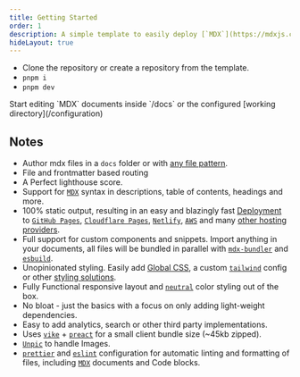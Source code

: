 ```yaml
---
title: Getting Started
order: 1
description: A simple template to easily deploy [`MDX`](https://mdxjs.com/) files.
hideLayout: true
---
```


- Clone the repository or create a repository from the template.
- `pnpm i`
- `pnpm dev`

<Success>
  Start editing `MDX` documents inside `/docs` or the configured [working
  directory](/configuration)
</Success>

## Notes

- Author mdx files in a `docs` folder or with [any file pattern](/configuration#options).
- File and frontmatter based routing
- A Perfect lighthouse score.
- Support for [`MDX`](https://mdxjs.com/) syntax in descriptions, table of contents, headings and more.
- 100% static output, resulting in an easy and blazingly fast [Deployment](/deploy) to [`GitHub Pages`](https://pages.github.com/), [`Cloudflare Pages`](https://pages.cloudflare.com/), [`Netlify`](https://www.netlify.com/), [`AWS`](https://aws.amazon.com/) and many [other hosting providers](https://vike.dev/github-pages).
- Full support for custom components and snippets. Import anything in your documents, all files will be bundled in parallel with [`mdx-bundler`](https://github.com/kentcdodds/mdx-bundler) and [`esbuild`](https://esbuild.github.io/).
- Unopinionated styling. Easily add [Global CSS](/customization/ui/styling#global-css), a custom [`tailwind`](/customization/ui/styling#tailwind) config or other [styling solutions](/customization/UI/styling).
- Fully Functional responsive layout and [`neutral`](https://tailwindcss.com/docs/customizing-colors) color styling out of the box.
- No bloat - just the basics with a focus on only adding light-weight dependencies.
- Easy to add analytics, search or other third party implementations.
- Uses [`vike`](https://vike.dev/) + [`preact`](https://preactjs.com/) for a small client bundle size (~45kb zipped).
- [`Unpic`](https://unpic.pics/) to handle Images.
- [`prettier`](https://prettier.io/) and [`eslint`](https://eslint.org/) configuration for automatic linting and formatting of files, including [`MDX`](https://mdxjs.com/) documents and Code blocks.
